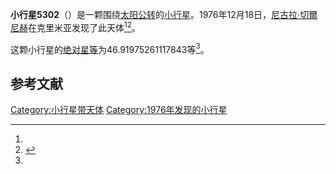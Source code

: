 {{Infobox planet
| bgcolour = #FFFFC0
| name = 5302 Romanoserra
| symbol = 
| image = 
| caption = 
| discovery = yes
| discovery_ref = 
| discoverer = [[尼古拉·切爾尼赫|尼古拉·切爾尼赫]]
| discovery_site = [[克里米亚|克里米亚]] 
| discovered = 1976年12月18日
| designations = yes
| mp_name = 
| named_after = 
| alt_names = 1976 YF5/ 1983 VO2 / 1988 CM7
| mp_category = [[主带小行星|主带小行星]]
| orbit_ref = <ref name="a">[http://ssd.jpl.nasa.gov/sbdb.cgi?sstr=5302 5302 Romanoserra] {{Wayback|url=http://ssd.jpl.nasa.gov/sbdb.cgi?sstr=5302 |date=20140815130600 }}，小行星數據庫瀏覽器（JPL Small-Body Database Browser）－[[美国国家航空航天局|美国国家航空航天局]]喷气推进实验室</ref>
| epoch = 2456400.5 (2013年4月18日更新)
| aphelion = {{convert|2.419795936972239|AU|km|3|abbr=on|lk=out}}
| perihelion = {{convert|2.241549013682818|AU|km|3|abbr=on}}
| semimajor = {{convert|2.330672475327528|AU|km|3|abbr=on}}
| eccentricity = 0.038239376
| period = 1299.631706 [[日|日]]<br />3.56[[儒略年|儒略年]]
| avg_speed = 
| inclination = 2.146067644066524
| asc_node = 337.4141480459346
| mean_anomaly = 
| arg_peri = 46.91975261117843
| satellites = 
| physical_characteristics = yes
| dimensions = 
| mass = 
| density = 
| surface_grav = 
| escape_velocity = 
| sidereal_day = 
| axial_tilt = 
| pole_ecliptic_lat = 
| pole_ecliptic_lon = 
| albedo = 
| temperatures= 
| temp_name1 = 
| mean_temp_1 = 
| max_temp_1 = 
| temp_name2 = 
| max_temp_2 = 
| spectral_type = 
| abs_magnitude = 46.91975261117843
}}

'''小行星5302'''（{{lang-en|5302 Romanoserra}}）是一颗围绕[[太阳|太阳]][[公转|公转]]的[[小行星|小行星]]。1976年12月18日，[[尼古拉·切爾尼赫|尼古拉·切爾尼赫]]在克里米亚发现了此天体<ref name="a" /><ref>{{cite news|title=小行星列表|url=http://cfa-www.harvard.edu/iau/lists/NumberedMPs.txt|accessdate=2013-07-08|newspaper=哈佛大学|archive-date=2008-05-17|archive-url=https://web.archive.org/web/20080517010638/http://cfa-www.harvard.edu/iau/lists/NumberedMPs.txt|dead-url=no}}</ref>。

这颗小行星的[[绝对星等|绝对星等]]为46.91975261117843等<ref name="a" />。

==参考文献==
{{reflist}}
{{Minor Planet Number|[[小行星5301|小行星5301]]|[[小行星5303|小行星5303]]}}

{{小天体}}

[[Category:小行星带天体|Category:小行星带天体]]
[[Category:1976年发现的小行星|Category:1976年发现的小行星]]

{{asteroid-stub}}